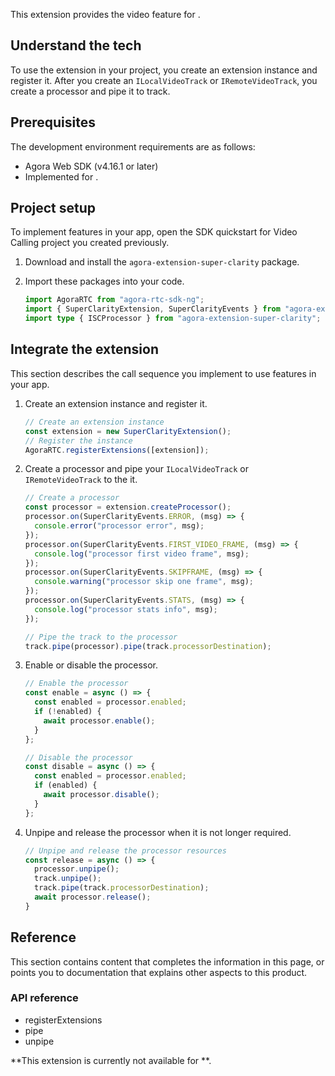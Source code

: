 
This extension provides the video <Vg k="RTEE_CLARITY" /> feature for <Vg k="VSDK" />.

<PlatformWrapper platform="web" >

## Understand the tech

To use the <Vg k="RTEE_CLARITY" /> extension in your project, you create an extension instance and register it. After you create an `ILocalVideoTrack` or `IRemoteVideoTrack`, you create a processor and pipe it to track.

## Prerequisites

The development environment requirements are as follows:

<Prerequisites />

- Agora Web SDK (v4.16.1 or later)
- Implemented <Link to="../../../video-calling/get-started/get-started-sdk"><Vg k="GET_STARTED"/> for <Vg k="VIDEO"/></Link>.


## Project setup

To implement <Vg k="RTEE_CLARITY" /> features in your app, open the SDK quickstart for Video Calling project you created previously.

1. Download and install the `agora-extension-super-clarity` package.
 
1. Import these packages into your code.

    ```typescript
    import AgoraRTC from "agora-rtc-sdk-ng";
    import { SuperClarityExtension, SuperClarityEvents } from "agora-extension-super-clarity";
    import type { ISCProcessor } from "agora-extension-super-clarity";
    ```

## Integrate the extension

This section describes the call sequence you implement to use <Vg k="RTEE_CLARITY" /> features in your app.

1. Create an extension instance and register it.

    ```typescript
    // Create an extension instance
    const extension = new SuperClarityExtension();
    // Register the instance
    AgoraRTC.registerExtensions([extension]);
    ```

1. Create a processor and pipe your `ILocalVideoTrack` or `IRemoteVideoTrack` to the it.

    ```typescript
    // Create a processor
    const processor = extension.createProcessor();
    processor.on(SuperClarityEvents.ERROR, (msg) => {
      console.error("processor error", msg);
    });
    processor.on(SuperClarityEvents.FIRST_VIDEO_FRAME, (msg) => {
      console.log("processor first video frame", msg);
    });
    processor.on(SuperClarityEvents.SKIPFRAME, (msg) => {
      console.warning("processor skip one frame", msg);
    });
    processor.on(SuperClarityEvents.STATS, (msg) => {
      console.log("processor stats info", msg);
    });

    // Pipe the track to the processor
    track.pipe(processor).pipe(track.processorDestination);
    ```

1. Enable or disable the processor.

    ```typescript
    // Enable the processor
    const enable = async () => {
      const enabled = processor.enabled;
      if (!enabled) {
        await processor.enable();
      }
    };

    // Disable the processor
    const disable = async () => {
      const enabled = processor.enabled;
      if (enabled) {
        await processor.disable();
      }
    };
    ```

1. Unpipe and release the processor when it is not longer required.

    ```typescript
    // Unpipe and release the processor resources
    const release = async () => {
      processor.unpipe();
      track.unpipe();
      track.pipe(track.processorDestination);
      await processor.release();
    }
    ```

## Reference

This section contains content that completes the information in this page, or points you to documentation that explains other aspects to this product.

### API reference

- <Link to="{{global.API_REF_WEB_ROOT}}/interfaces/iagorartc.html#registerextensions">registerExtensions</Link>

- <Link to="{{global.API_REF_WEB_ROOT}}/interfaces/iremotevideotrack.html#pipe">pipe</Link>

- <Link to="{{global.API_REF_WEB_ROOT}}/interfaces/iremotevideotrack.html#unpipe">unpipe</Link>

</PlatformWrapper>

<PlatformWrapper notAllowed="web" >
**This extension is currently not available for <Vpl k="NAME" />**.
</PlatformWrapper>